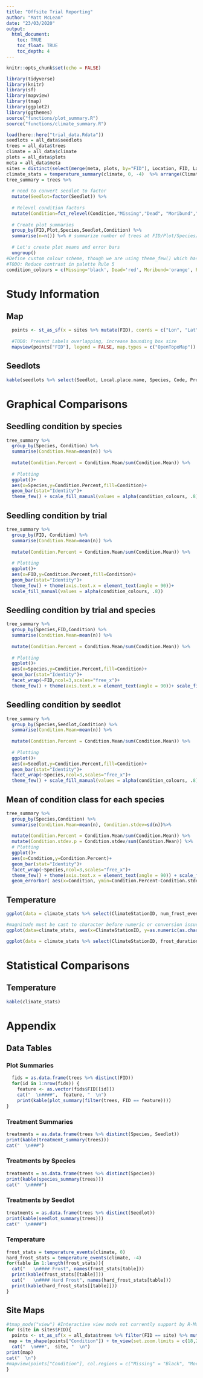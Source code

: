 ```yaml
---
title: "Offsite Trial Reporting"
author: "Matt McLean"
date: "23/03/2020"
output: 
  html_document:
    toc: TRUE
    toc_float: TRUE
    toc_depth: 4
---
```


```r
knitr::opts_chunk$set(echo = FALSE)

library(tidyverse)
library(knitr)
library(sf)
library(mapview)
library(tmap)
library(ggplot2)
library(ggthemes)
source("functions/plot_summary.R")
source("functions/climate_summary.R")

```
<!--- Configuration --->
```r
load(here::here("trial_data.Rdata"))
seedlots = all_data$seedlots
trees = all_data$trees
climate = all_data$climate
plots = all_data$plots
meta = all_data$meta
sites = distinct(select(merge(meta, plots, by="FID"), Location, FID, Lat, Lon), Location, FID, .keep_all = TRUE) #Location based on a plot not center of 
climate_stats = temperature_summary(climate, 0, -4)  %>% arrange(ClimateStationID)
tree_summary = trees %>% 
  
  # need to convert seedlot to factor
  mutate(Seedlot=factor(Seedlot)) %>% 
  
  # Relevel condition factors
  mutate(Condition=fct_relevel(Condition,"Missing","Dead", "Moribund","Poor","Fair","Good")) %>% # reorder levels
  
  # Create plot summaries
  group_by(FID,Plot,Species,Seedlot,Condition) %>% 
  summarise(n=n()) %>% # summarize number of trees at FID/Plot/Species/Condition
  
  # Let's create plot means and error bars
  ungroup()
#Define custom colour scheme, though we are using theme_few() which has defualt colour ramps, they make our plots look like easter egges, Rules 3, 4, 7
#TODO: Reduce contrast in palette Rule 5
condition_colours = c(Missing='black', Dead='red', Moribund='orange', Poor='yellow', Fair='green', Good='darkgreen','purple') #Purple is missing data, if you see this color in charts there is incomplete records for trees 
```
# Study Information
## Map
```r
  points <- st_as_sf(x = sites %>% mutate(FID), coords = c("Lon", "Lat"), crs = "+proj=longlat")
  
  #TODO: Prevent Labels overlapping, increase bounding box size
  mapview(points["FID"], legend = FALSE, map.types = c("OpenTopoMap")) %>% leafem::addStaticLabels(label = points$FID, noHide = FALSE, direction = 'auto', textsize='20px')
```

## Seedlots
```r
kable(seedlots %>% select(Seedlot, Local.place.name, Species, Code, Provenance.description))
```

# Graphical Comparisons

## Seedling condition by species
```r
tree_summary %>% 
  group_by(Species, Condition) %>% 
  summarise(Condition.Mean=mean(n)) %>% 
  
  mutate(Condition.Percent = Condition.Mean/sum(Condition.Mean)) %>%
  
  # Plotting
  ggplot()+
  aes(x=Species,y=Condition.Percent,fill=Condition)+
  geom_bar(stat="Identity")+
  theme_few() + scale_fill_manual(values = alpha(condition_colours, .8))
```

## Seedling condition by trial
```r
tree_summary %>% 
  group_by(FID, Condition) %>% 
  summarise(Condition.Mean=mean(n)) %>% 
  
  mutate(Condition.Percent = Condition.Mean/sum(Condition.Mean)) %>%
  
  # Plotting
  ggplot()+
  aes(x=FID,y=Condition.Percent,fill=Condition)+
  geom_bar(stat="Identity")+
  theme_few() + theme(axis.text.x = element_text(angle = 90))+
  scale_fill_manual(values = alpha(condition_colours, .8))
```
## Seedling condition by trial and species
```r
tree_summary %>% 
  group_by(Species,FID,Condition) %>% 
  summarise(Condition.Mean=mean(n)) %>% 
  
  mutate(Condition.Percent = Condition.Mean/sum(Condition.Mean)) %>%
  
  # Plotting
  ggplot()+
  aes(x=Species,y=Condition.Percent,fill=Condition)+
  geom_bar(stat="Identity")+
  facet_wrap(~FID,ncol=3,scales="free_x")+
  theme_few() + theme(axis.text.x = element_text(angle = 90))+ scale_fill_manual(values = alpha(condition_colours, .8))
```

## Seedling condition by seedlot
```r
tree_summary %>% 
  group_by(Species,Seedlot,Condition) %>% 
  summarise(Condition.Mean=mean(n)) %>% 
  
  mutate(Condition.Percent = Condition.Mean/sum(Condition.Mean)) %>%
  
  # Plotting
  ggplot()+
  aes(x=Seedlot,y=Condition.Percent,fill=Condition)+
  geom_bar(stat="Identity")+
  facet_wrap(~Species,ncol=3,scales="free_x")+
  theme_few() + scale_fill_manual(values = alpha(condition_colours, .8))
```

## Mean of condition class for each species
```r
tree_summary %>% 
  group_by(Species,Condition) %>% 
  summarise(Condition.Mean=mean(n), Condition.stdev=sd(n))%>% 
  
  mutate(Condition.Percent = Condition.Mean/sum(Condition.Mean)) %>%
  mutate(Condition.stdev.p = Condition.stdev/sum(Condition.Mean)) %>%
  # Plotting
  ggplot()+
  aes(x=Condition,y=Condition.Percent)+
  geom_bar(stat="Identity")+
  facet_wrap(~Species,ncol=3,scales="free_x")+
  theme_few() + theme(axis.text.x = element_text(angle = 90)) + scale_fill_manual(values = alpha(condition_colours, .8)) +
  geom_errorbar( aes(x=Condition, ymin=Condition.Percent-Condition.stdev.p, ymax=Condition.Percent+Condition.stdev.p), width=0.4, colour="orange", alpha=0.9, size=1)
```

## Temperature
```r
ggplot(data = climate_stats %>% select(ClimateStationID, num_frost_events, num_hard_frost_events) %>% gather(Threshold, num_events, -ClimateStationID), aes(x = ClimateStationID, y = as.numeric(num_events), fill = Threshold)) + geom_bar(stat = 'identity', position = 'dodge') + theme_few() + theme(axis.title.y=element_blank(), axis.text.x = element_text(angle = 90)) + ggtitle("Number of events below threshold")

#magnitude must be cast to character before numeric or conversion issues arrive
ggplot(data=climate_stats, aes(x=ClimateStationID, y=as.numeric(as.character(max_magnitude)))) + geom_bar(stat="identity") + theme_few() + theme(axis.title.y=element_blank(), axis.text.x = element_text(angle = 90)) + ggtitle("Maximum Magnitude at ClimateStationID")

ggplot(data = climate_stats %>% select(ClimateStationID, frost_duration, hard_frost_duration) %>% gather(Threshold, duration, -ClimateStationID), aes(x = ClimateStationID, y = as.numeric(duration), fill = Threshold)) + geom_bar(stat = 'identity', position = 'dodge') + theme_few() + theme(axis.title.y=element_blank(), axis.text.x = element_text(angle = 90)) + ggtitle("Hours Below Threshold")
```

# Statistical Comparisons

## Temperature
```r
kable(climate_stats)
```

# Appendix

## Data Tables

### Plot Summaries
```r

  fids = as.data.frame(trees %>% distinct(FID))
  for(id in 1:nrow(fids)) {
    feature <- as.vector(fids$FID[[id]])
    cat("  \n####",  feature, "  \n")
    print(kable(plot_summary(filter(trees, FID == feature))))
}
```

### Treatment Summaries
```r
treatments = as.data.frame(trees %>% distinct(Species, Seedlot))
print(kable(treatment_summary(trees)))
cat("  \n###")
```
### Treatments by Species
```r
treatments = as.data.frame(trees %>% distinct(Species))
print(kable(species_summary(trees)))
cat("  \n####")
```
### Treatments by Seedlot
```r
treatments = as.data.frame(trees %>% distinct(Seedlot))
print(kable(seedlot_summary(trees)))
cat("  \n####")
```

### Temperature
```r
frost_stats = temperature_events(climate, 0)
hard_frost_stats = temperature_events(climate, -4)
for(table in 1:length(frost_stats)){
  cat("   \n#### Frost", names(frost_stats[table]))
  print(kable(frost_stats[[table]]))
  cat("   \n#### Hard Frost", names(hard_frost_stats[table]))
  print(kable(hard_frost_stats[[table]]))
}
```

## Site Maps
```r
#tmap_mode("view") #Interactive view mode not currently support by R-Markdown
for (site in sites$FID){
  points <- st_as_sf(x = all_data$trees %>% filter(FID == site) %>% mutate(Condition=fct_relevel(Condition,"Good","Fair", "Poor", "Moribund","Dead", "Missing")), coords = c("Lat", "Lon"), crs = "+proj=longlat")
 map = tm_shape(points["Condition"]) + tm_view(set.zoom.limits = c(18,24)) + tm_dots(size =0.75, col="Condition", palette=c(Good='green', Fair='yellow', Poor='orange', Moribund='red', Dead='black', Missing='blue', 'purple')) + tm_layout(site, legend.outside=TRUE, legend.title.size=1, legend.text.size = 0.6)
  cat("  \n###",  site, "  \n")
print(map)
cat("  \n")
#mapview(points["Condition"], col.regions = c("Missing" = "Black", "Moribund" = "Red", "Poor" = "Orange", "Fair" =  "Yellow", "Good" = "Green"), lwd = 0, cex = 5)
}

```




